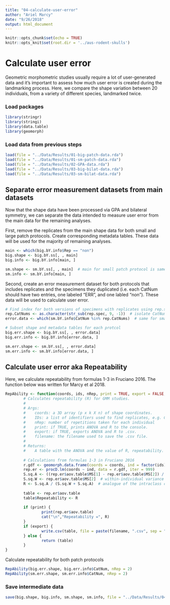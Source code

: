 ```yaml
---
title: "04-calculate-user-error"
author: "Ariel Marcy"
date: "9/26/2018"
output: html_document
---
```


```r
knitr::opts_chunk$set(echo = TRUE)
knitr::opts_knit$set(root.dir = '../aus-rodent-skulls')
```
# Calculate user error
Geometric morphometric studies usually require a lot of user-generated data and it's important to assess how much user error is created during the landmarking process. Here, we compare the shape variation between 20 individuals, from a variety of different species, landmarked twice.

### Load packages
```r
library(stringr)
library(stringi)
library(data.table)
library(geomorph)
```

### Load data from previous steps
```r
load(file = "../Data/Results/01-big-patch-data.rda")
load(file = "../Data/Results/01-sm-patch-data.rda")
load(file = "../Data/Results/02-GPA-data.rda")
load(file = "../Data/Results/03-big-bilat-data.rda")
load(file = "../Data/Results/03-sm-bilat-data.rda")
```

## Separate error measurement datasets from main datasets
Now that the shape data have been processed via GPA and bilateral symmetry, we can separate the data intended to measure user error from the main data for the remaining analyses. 

First, remove the replicates from the main shape data for both small and large patch protocols. Create corresponding metadata tables. These data will be used for the majority of remaining analyses.
```r
main <- which(big.bY.info$Rep == "non")
big.shape <- big.bY.ss[, , main]
big.info <- big.bY.info[main, ]

sm.shape <- sm.bY.ss[, , main]  # main for small patch protocol is same as for the big patch protocol, tested with all.equal()
sm.info <- sm.bY.info[main, ]
```

Second, create an error measurement dataset for both protocols that includes replicates and the specimens they duplicated (i.e. each CatNum should have two entries, one labeled "ERR", and one labled "non"). These data will be used to calculate user error. 
```r
# Find index for both versions of specimens with replicates using rep.spec list make in script 01.
rep.CatNums <- as.character(str_sub(rep.spec, 9, -1))  # isolate CatNum
error.data <- which(sm.bY.info$CatNum %in% rep.CatNums)  # same for small and big patch protocols, tested with all.equal()

# Subset shape and metadata tables for each protcol
big.err.shape <- big.bY.ss[, , error.data]
big.err.info <- big.bY.info[error.data, ]

sm.err.shape <- sm.bY.ss[, , error.data]
sm.err.info <- sm.bY.info[error.data, ]
```

## Calculate user error aka Repeatability
Here, we calculate repeatability from formulas 1-3 in Fruciano 2016. The function below was written for Marcy et al 2018. 
```r
RepAbility <- function(coords, ids, nRep, print = TRUE, export = FALSE, filename = NULL) {
        # Calculates repeatability (R) for GMM studies.
        #
        # Args:
        #    coords: a 3D array (p x k X n) of shape coordinates.
        #    IDs: a list of identifiers used to find replicates, e.g. CatNum.
        #    nRep: number of repetitions taken for each individual
        #    print: if TRUE, prints ANOVA and R to the console.
        #    export: if TRUE, exports ANOVA and R to .csv.
        #    filename: the filename used to save the .csv file.
        #
        # Returns:
        #    A table with the ANOVA and the value of R, repeatability.
        
        # Calculations from formulas 1-3 in Fruciano 2016
        r.gdf <- geomorph.data.frame(coords = coords, ind = factor(ids))
        rep.er <- procD.lm(coords ~ ind, data = r.gdf, iter = 999)
        S.sq.A <- ((rep.er$aov.table$MS[1] - rep.er$aov.table$MS[2]) / nRep)  # among-individuals variance component: 
        S.sq.W <- rep.er$aov.table$MS[2]  # within-individual variance
        R <- S.sq.A / (S.sq.W + S.sq.A)  # analogue of the intraclass correlation coeffiecent
        
        table <- rep.er$aov.table
        table$Repeatability <- R
        
        if (print) {
                print(rep.er$aov.table)
                cat("\n","Repeatability =", R)
        }
        if (export) {
                write.csv(table, file = paste(filename, ".csv", sep = ""))
        } else {
                return (table)
        }
}
```

Calculate repeatability for both patch protocols
```r
RepAbility(big.err.shape, big.err.info$CatNum, nRep = 2)
RepAbility(sm.err.shape, sm.err.info$CatNum, nRep = 2)
```

### Save intermediate data
```r
save(big.shape, big.info, sm.shape, sm.info, file = "../Data/Results/04-data-for-analyses.rda")
```